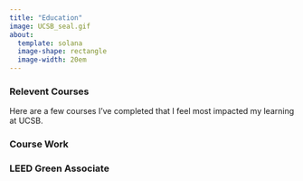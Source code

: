 ```yaml
---
title: "Education"
image: UCSB_seal.gif
about:
  template: solana
  image-shape: rectangle
  image-width: 20em
---
```


### Relevent Courses
Here are a few courses I've completed that I feel most impacted my learning at UCSB.



### Course Work

### LEED Green Associate




